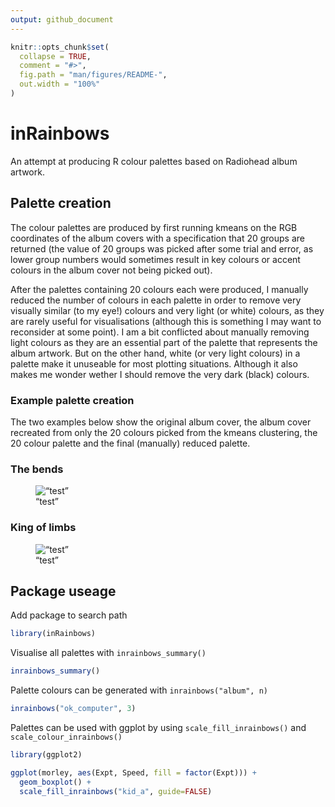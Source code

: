 ```yaml
---
output: github_document
---
```


<!-- README.md is generated from README.Rmd. Please edit that file -->

```r
knitr::opts_chunk$set(
  collapse = TRUE,
  comment = "#>",
  fig.path = "man/figures/README-",
  out.width = "100%"
)
```

# inRainbows

<!-- badges: start -->
<!-- badges: end -->

An attempt at producing R colour palettes based on Radiohead album artwork.

## Palette creation
The colour palettes are produced by first running kmeans on the RGB coordinates of the album covers with a specification that 20 groups are returned (the value of 20 groups was picked after some trial and error, as lower group numbers would sometimes result in key colours or accent colours in the album cover not being picked out).

After the palettes containing 20 colours each were produced, I manually reduced the number of colours in each palette in order to remove very visually similar (to my eye!) colours and very light (or white) colours, as they are rarely useful for visualisations (although this is something I may want to reconsider at some point). I am a bit conflicted about manually removing light colours as they are an essential part of the palette that represents the album artwork. But on the other hand, white (or very light colours) in a palette make it unuseable for most plotting situations. Although it also makes me wonder wether I should remove the very dark (black) colours.

### Example palette creation
The two examples below show the original album cover, the album cover recreated from only the 20 colours picked from the kmeans clustering, the 20 colour palette and the final (manually) reduced palette.

### The bends
!["test"](man/figures/the_bends.png)

### King of limbs
!["test"](man/figures/kol.png)

## Package useage
Add package to search path
```r
library(inRainbows)
```

Visualise all palettes with `inrainbows_summary()`
```r
inrainbows_summary()
```

Palette colours can be generated with `inrainbows("album", n)`
```r
inrainbows("ok_computer", 3)
```

Palettes can be used with ggplot by using `scale_fill_inrainbows()` and `scale_colour_inrainbows()`
```r
library(ggplot2)

ggplot(morley, aes(Expt, Speed, fill = factor(Expt))) +
  geom_boxplot() +
  scale_fill_inrainbows("kid_a", guide=FALSE)
```

